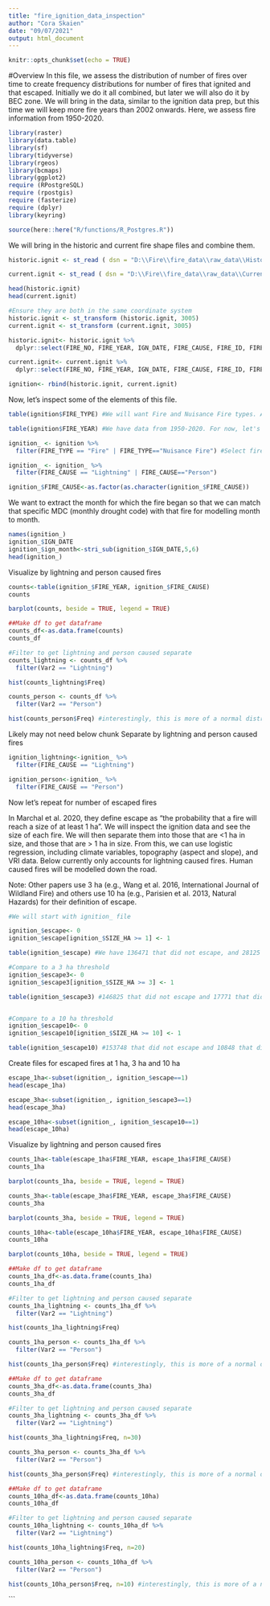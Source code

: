 ```yaml
---
title: "fire_ignition_data_inspection"
author: "Cora Skaien"
date: "09/07/2021"
output: html_document
---
```


```r
knitr::opts_chunk$set(echo = TRUE)
```

#Overview
In this file, we assess the distribution of number of fires over time to create frequency distributions for number of fires that ignited and that escaped. Initially we do it all combined, but later we will also do it by BEC zone. We will bring in the data, similar to the ignition data prep, but this time we will keep more fire years than 2002 onwards. Here, we assess fire information from 1950-2020.

```r

library(raster)
library(data.table)
library(sf)
library(tidyverse)
library(rgeos)
library(bcmaps)
library(ggplot2)
require (RPostgreSQL)
require (rpostgis)
require (fasterize)
require (dplyr)
library(keyring)

source(here::here("R/functions/R_Postgres.R"))
```

We will bring in the historic and current fire shape files and combine them.

```r

historic.ignit <- st_read ( dsn = "D:\\Fire\\fire_data\\raw_data\\Historical_Fire_Ignition_point_locations\\PROT_HISTORICAL_INCIDENTS_SP\\H_FIRE_PNT_point.shp", stringsAsFactors = T)

current.ignit <- st_read ( dsn = "D:\\Fire\\fire_data\\raw_data\\Current_Fire_Ignition_point_locations\\PROT_CURRENT_FIRE_PNTS_SP\\C_FIRE_PNT_point.shp", stringsAsFactors = T)

head(historic.ignit)
head(current.ignit)

#Ensure they are both in the same coordinate system
historic.ignit <- st_transform (historic.ignit, 3005)
current.ignit <- st_transform (current.ignit, 3005)

historic.ignit<- historic.ignit %>% 
  dplyr::select(FIRE_NO, FIRE_YEAR, IGN_DATE, FIRE_CAUSE, FIRE_ID, FIRE_TYPE, LATITUDE, LONGITUDE, SIZE_HA, geometry)

current.ignit<- current.ignit %>% 
  dplyr::select(FIRE_NO, FIRE_YEAR, IGN_DATE, FIRE_CAUSE, FIRE_ID, FIRE_TYPE, LATITUDE, LONGITUDE, SIZE_HA, geometry)

ignition<- rbind(historic.ignit, current.ignit)
```

Now, let's inspect some of the elements of this file.

```r
table(ignition$FIRE_TYPE) #We will want Fire and Nuisance Fire types. Admittedly, I am unsure what some of these other ones are.

table(ignition$FIRE_YEAR) #We have data from 1950-2020. For now, let's keep all of them in. We will assess if there are obvious trends over time that may suggest detection bias and not just different numbers of fires.

ignition_ <- ignition %>% 
  filter(FIRE_TYPE == "Fire" | FIRE_TYPE=="Nuisance Fire") #Select fire type for ones desired

ignition_ <- ignition_ %>% 
  filter(FIRE_CAUSE == "Lightning" | FIRE_CAUSE=="Person")

ignition_$FIRE_CAUSE<-as.factor(as.character(ignition_$FIRE_CAUSE))
```

We want to extract the month for which the fire began so that we can match that specific MDC (monthly drought code) with that fire for modelling month to month.

```r
names(ignition_)
ignition_$IGN_DATE
ignition_$ign_month<-stri_sub(ignition_$IGN_DATE,5,6)
head(ignition_)


```

Visualize by lightning and person caused fires

```r
counts<-table(ignition_$FIRE_YEAR, ignition_$FIRE_CAUSE)
counts

barplot(counts, beside = TRUE, legend = TRUE)
```


```r
##Make df to get dataframe
counts_df<-as.data.frame(counts)
counts_df

#Filter to get lightning and person caused separate
counts_lightning <- counts_df %>% 
  filter(Var2 == "Lightning")

hist(counts_lightning$Freq)

counts_person <- counts_df %>% 
  filter(Var2 == "Person")

hist(counts_person$Freq) #interestingly, this is more of a normal distribution than Poisson-like. 
```



 Likely may not need below chunk
Separate by lightning and person caused fires
```r
ignition_lightning<-ignition_ %>% 
  filter(FIRE_CAUSE == "Lightning")

ignition_person<-ignition_ %>% 
  filter(FIRE_CAUSE == "Person")


```

Now let's repeat for number of escaped fires

In Marchal et al. 2020, they define escape as "the probability that a fire will reach a size of at least 1 ha". We will inspect the ignition data and see the size of each fire. We will then separate them into those that are <1 ha in size, and those that are > 1 ha in size. From this, we can use logistic regression, including climate variables, topography (aspect and slope), and VRI data. Below currently only accounts for lightning caused fires. Human caused fires will be modelled down the road.

Note: Other papers use 3 ha (e.g., Wang et al. 2016, International Journal of Wildland Fire) and others use 10 ha (e.g., Parisien et al. 2013, Natural Hazards) for their definition of escape.

```r
#We will start with ignition_ file

ignition_$escape<- 0
ignition_$escape[ignition_$SIZE_HA >= 1] <- 1

table(ignition_$escape) #We have 136471 that did not escape, and 28125 that did escape.

#Compare to a 3 ha threshold
ignition_$escape3<- 0
ignition_$escape3[ignition_$SIZE_HA >= 3] <- 1

table(ignition_$escape3) #146825 that did not escape and 17771 that did.


#Compare to a 10 ha threshold
ignition_$escape10<- 0
ignition_$escape10[ignition_$SIZE_HA >= 10] <- 1

table(ignition_$escape10) #153748 that did not escape and 10848 that did.

```
Create files for escaped fires at 1 ha, 3 ha and 10 ha
```r
escape_1ha<-subset(ignition_, ignition_$escape==1)
head(escape_1ha)

escape_3ha<-subset(ignition_, ignition_$escape3==1)
head(escape_3ha)

escape_10ha<-subset(ignition_, ignition_$escape10==1)
head(escape_10ha)

```

Visualize by lightning and person caused fires

```r
counts_1ha<-table(escape_1ha$FIRE_YEAR, escape_1ha$FIRE_CAUSE)
counts_1ha

barplot(counts_1ha, beside = TRUE, legend = TRUE)
```
```r
counts_3ha<-table(escape_3ha$FIRE_YEAR, escape_3ha$FIRE_CAUSE)
counts_3ha

barplot(counts_3ha, beside = TRUE, legend = TRUE)
```

```r
counts_10ha<-table(escape_10ha$FIRE_YEAR, escape_10ha$FIRE_CAUSE)
counts_10ha

barplot(counts_10ha, beside = TRUE, legend = TRUE)
```


```r
##Make df to get dataframe
counts_1ha_df<-as.data.frame(counts_1ha)
counts_1ha_df

#Filter to get lightning and person caused separate
counts_1ha_lightning <- counts_1ha_df %>% 
  filter(Var2 == "Lightning")

hist(counts_1ha_lightning$Freq)

counts_1ha_person <- counts_1ha_df %>% 
  filter(Var2 == "Person")

hist(counts_1ha_person$Freq) #interestingly, this is more of a normal distribution than Poisson-like. 
```


```r
##Make df to get dataframe
counts_3ha_df<-as.data.frame(counts_3ha)
counts_3ha_df

#Filter to get lightning and person caused separate
counts_3ha_lightning <- counts_3ha_df %>% 
  filter(Var2 == "Lightning")

hist(counts_3ha_lightning$Freq, n=30)

counts_3ha_person <- counts_3ha_df %>% 
  filter(Var2 == "Person")

hist(counts_3ha_person$Freq) #interestingly, this is more of a normal distribution than Poisson-like. 
```


```r
##Make df to get dataframe
counts_10ha_df<-as.data.frame(counts_10ha)
counts_10ha_df

#Filter to get lightning and person caused separate
counts_10ha_lightning <- counts_10ha_df %>% 
  filter(Var2 == "Lightning")

hist(counts_10ha_lightning$Freq, n=20)

counts_10ha_person <- counts_10ha_df %>% 
  filter(Var2 == "Person")

hist(counts_10ha_person$Freq, n=10) #interestingly, this is more of a normal distribution than Poisson-like. 
```
```

